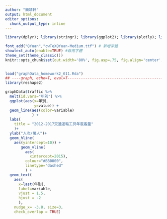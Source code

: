 ```yaml
---
author: "簡靖軒"
output: html_document
editor_options: 
  chunk_output_type: inline
---
```


```r


library(dplyr); library(stringr); library(ggplot2); library(plotly); library(lubridate); library(readr); library(tidyr); library(showtext); library(colorspace); library(magrittr)

font_add("QYuan","cwTeXQYuan-Medium.ttf") # 新增字體
showtext_auto(enable=TRUE) #啟用字體
theme_set(theme_classic())
knitr::opts_chunk$set(out.width='80%', fig.asp=.75, fig.align='center', fig.showtext=T)

 
load("graphData_homework2_011.Rda")
## ----graph, echo=T, eval=T-----------------------------------------------
library(reshape2)

graphData$traffic %>%
  melt(id.vars="年別") %>%
  ggplot(aes(x=年別,
             y=value)) + 
  geom_line(aes(color=variable)
            ) + 
  labs(
    title = "2012-2017交通運輸工具年載客量"
    )+
  ylab("人次/萬人")+
  geom_hline(
    aes(yintercept=10)) +
       geom_vline(
         aes(
           xintercept=2015),
         colour="#BB0000",
         linetype="dashed"
         ) +
  geom_text(
    aes(
      x=last(年別),
      label=variable,
      vjust = 1.5,
      hjust = -2
      ),
    nudge_x= -3.8, size=3,
    check_overlap = TRUE)

```
 
